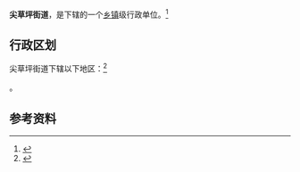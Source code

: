 {{中国乡级行政区|14/01/08/001/000}}

'''尖草坪街道'''，是{{PRC admin/fullname|14/01/08/001/000|3}}下辖的一个[[乡镇|乡镇]]级行政单位。<ref>{{PRC admin/ref sgc|{{PRC admin/parent|14/01/08/001/000}}}}</ref>

== 行政区划 ==

尖草坪街道下辖以下地区：<ref>{{PRC admin/ref sgc|14/01/08/001/000}}</ref>

{{PRC admin/children|14/01/08/001/000}}。

== 参考资料 ==

{{reflist}}

{{行政区划小作品}}
{{PRC admin/navcat|14/01/08/001/000}}